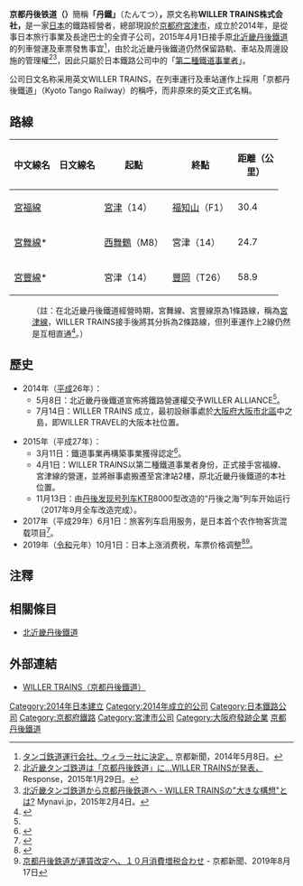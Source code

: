 {{Infobox company
| name = WILLER TRAINS
| name_en = WILLER TRAINS, Inc.
| native_name = WILLER TRAINS 株式会社
| native_name_lang = ja
| other_name = 京都丹後鐵道（丹鐵）
| logo = Willer Trains Logo.png
| logo_size = 
| logo_caption = 
| image = 
| image_size = 
| image_caption = 
| type = [[株式會社|株式會社]]
| foundation = {{Start date|2014|07|14}}
| founder = 
| defunct = <!-- {{End date|YYYY|MM|DD}} -->
| location = {{JPN}}<br />[[京都府|京都府]][[宮津市|宮津市]]字鶴賀2065-4
| locations = 
| area_served = 京都府、[[兵庫縣|兵庫縣]]
| key_people = 
| industry = 鐵路事業
| services = 鐵路客運
| revenue = 
| operating_income = 
| net_income = 
| assets = 
| equity = 
| owner = 
| num_employees = 
| parent = WILLER
| accounting_period = 
| major_shareholder ={{Link-ja|WILLER|WILLER}} 100%<ref>[http://trains.willer.co.jp/corporate/profile/outline/index.html 会社概要] {{Wayback|url=http://trains.willer.co.jp/corporate/profile/outline/index.html |date=20191006065318 }}{{ja}}</ref>
| homepage = {{URL|http://trains.willer.co.jp/}}
| footnotes = 
| chairman = 寒竹聖一
| president = 
| MD = 
| zip_code = 626-0041
}}

'''京都丹後铁道（'''{{Jpn|j=京都丹後鉄道|rm=kyōto tango tetsudō|hg=きょうとたんごてつどう|f=h}}'''）'''簡稱'''「丹鐵」'''（たんてつ）'''，'''原文名称'''WILLER TRAINS株式会社，'''是一家[[日本|日本]]的鐵路經營者，總部現設於[[京都府|京都府]][[宮津市|宮津市]]，成立於2014年，是從事日本旅行事業及長途巴士{{link-ja|WILLER|WILLER}}的全資子公司，2015年4月1日接手原[[北近畿丹後鐵道|北近畿丹後鐵道]]的列車營運及車票發售事宜<ref name="kyoto1">[http://kyoto-np.co.jp/top/article/20140508000172 タンゴ鉄道運行会社、ウィラー社に決定，] {{Wayback|url=http://kyoto-np.co.jp/top/article/20140508000172 |date=20140508183041 }}京都新聞，2014年5月8日。{{ja}}</ref>，由於北近畿丹後鐵道仍然保留路軌、車站及周邊設施的管理權<ref>[http://response.jp/article/2015/01/29/242921.html 北近畿タンゴ鉄道は「京都丹後鉄道」に…WILLER TRAINSが発表，] {{Wayback|url=http://response.jp/article/2015/01/29/242921.html |date=20150129142523 }}Response，2015年1月29日。{{ja}}</ref><ref>[http://news.mynavi.jp/articles/2015/02/04/willertrains/ 北近畿タンゴ鉄道から京都丹後鉄道へ - WILLER TRAINSの"大きな構想"とは?] {{Wayback|url=http://news.mynavi.jp/articles/2015/02/04/willertrains/ |date=20150205152300 }}Mynavi.jp，2015年2月4日。{{ja}}</ref>，因此只屬於日本鐵路公司中的「[[鐵路公司|第二種鐵道事業者]]」。

公司日文名称采用英文WILLER TRAINS，在列車運行及車站運作上採用「京都丹後鐵道」（Kyoto Tango Railway）的稱呼，而非原來的英文正式名稱。

==路線==
{| class="wikitable sortable"
|-
!style="width: 4em"|中文線名
!style="width: 4em"|日文線名
!class="unsortable"|起點
!class="unsortable"|終點
!style="width: 4em"|距離（公里）
|-
|[[宮福線|宮福線]]
|{{lang|ja|宮福線}}
|[[宮津站|宮津]]（14）
|[[福知山站|福知山]]（F1）
|30.4
|-
|[[宮舞線|宮舞線]]*
|{{lang|ja|宮舞線}}
|[[西舞鶴站|西舞鶴]]（M8）
|宮津（14）
|24.7
|-
|[[宮豐線|宮豐線]]*
|{{lang|ja|宮豊線}}
|宮津（14）
|[[豐岡站_(兵庫縣)|豐岡]]（T26）
|58.9
|}
:（註：在北近畿丹後鐵道經營時期，宮舞線、宮豐線原為1條路線，稱為[[宮津線|宮津線]]，WILLER TRAINS接手後將其分拆為2條路線，但列車運作上2線仍然是互相直通<ref>{{Cite web |url=http://travel.willer.co.jp/campaign/tantetsu/changes.php |title=WILLER TRAINS公式網頁公佈。 |accessdate=2015-04-10 |archive-date=2015-03-06 |archive-url=https://web.archive.org/web/20150306034702/http://travel.willer.co.jp/campaign/tantetsu/changes.php |dead-url=yes }}</ref>。）{{Double image aside|left|Kitakinki Tango Railway Linemap.svg|250|Kyoto Tango Railway Linemap.svg|250|北近畿丹後鉄道线路图<br />（-2015年3月31日）|京都丹後鉄道（WILLER TRAINS）移行後路線名・站名<br />（2015年4月1日-）}}
:
{{Clear}}{{Clear}}{{Clear}}{{Clear}}{{Clear}}{{Clear}}

== 歷史 ==

* 2014年（[[平成|平成]]26年）：
**5月8日：北近畿丹後鐵道宣佈將鐵路營運權交予WILLER ALLIANCE<ref name="kyoto1" />。
**7月14日：WILLER TRAINS 成立，最初設辦事處於[[大阪府|大阪府]][[大阪市|大阪市]][[北區_(大阪市)|北區]]中之島，即WILLER TRAVEL的大阪本社位置。

* 2015年（平成27年）：
**3月11日：鐵道事業再構築事業獲得認定<ref>{{Cite press release|url=http://www.mlit.go.jp/report/press/tetsudo05_hh_000062.html|title=地域公共交通の活性化及び再生に関する法律に基づく鉄道事業再構築実施計画の認定について〔北近畿タンゴ鉄道：宮福線及び宮津線、近畿日本鉄道：内部（うつべ）線及び八王子線〕|publisher=[[国土交通省|国土交通省]]|date=2015-03-10|accessdate=2015-04-01|archiveurl=https://web.archive.org/web/20200129082054/http://www.mlit.go.jp/report/press/tetsudo05_hh_000062.html|archivedate=2020-01-29|dead-url=no}}</ref>。
**4月1日：WILLER TRAINS以第二種鐵道事業者身份，正式接手宮福線、宮津線的營運，並將辦事處搬遷至宮津站2樓，原北近畿丹後鐵道的本社位置。
**11月13日：由[[丹後發現號列車|丹後发现号列车]]KTR8000型改造的“丹後之海”列车开始运行（2017年9月全车改造完成）。
*2017年（平成29年）6月1日：旅客列车启用{{Internal link helper/ja|客货混載|貨客混載}}服务，是日本首个农作物客货混载项目<ref>{{Cite news|date=2017年6月1日|url=http://www.kyoto-np.co.jp/economy/article/20170601000237|title=全国初「貨客混載」で農作物運ぶ　京都丹後鉄道|publisher=京都新聞社|newspaper=[[京都新聞|京都新聞]]|accessdate=2017年6月2日|archiveurl=https://web.archive.org/web/20170601184612/http://www.kyoto-np.co.jp/economy/article/20170601000237|archivedate=2017年6月1日|dead-url=no}}</ref>。
*2019年（[[令和|令和]]元年）10月1日：日本上涨消费税，车票价格调整<ref name="trains20190912">{{Cite press release|url=https://trains.willer.co.jp/info/%e4%ba%ac%e9%83%bd%e4%b8%b9%e5%be%8c%e9%89%84%e9%81%93%ef%bc%9a10%e6%9c%881%e6%97%a5%e3%81%8b%e3%82%89%e3%81%ae%e9%81%8b%e8%b3%83%e6%94%b9%e5%ae%9a%e3%81%8c%e8%aa%8d%e5%8f%af%e3%81%95%e3%82%8c/|title=京都丹後鉄道：10月1日からの運賃改定が認可されました|publisher=WILLER TRAINS|date=2019-09-12|accessdate=2019-10-31}}{{Dead link|date=2020年7月 |bot=InternetArchiveBot |fix-attempted=yes }}</ref><ref>[https://www.kyoto-np.co.jp/articles/-/13589 京都丹後鉄道が運賃改定へ、１０月消費増税合わせ] {{Wayback|url=https://www.kyoto-np.co.jp/articles/-/13589 |date=20200805014216 }} - 京都新聞、2019年8月17日</ref>。

==注釋==
{{reflist}}

== 相關條目 ==
* [[北近畿丹後鐵道|北近畿丹後鐵道]]

==外部連結==
* [http://trains.willer.co.jp/ WILLER TRAINS（京都丹後鐵道）]{{Wayback|url=http://trains.willer.co.jp/ |date=20171022170231 }}{{ja}}
{{DEFAULTSORT:Willer Trains}}
{{Portal bar|日本|鐵路|日本鐵路|京都|企業}}
[[Category:2014年日本建立|Category:2014年日本建立]]
[[Category:2014年成立的公司|Category:2014年成立的公司]]
[[Category:日本鐵路公司|Category:日本鐵路公司]]
[[Category:京都府鐵路|Category:京都府鐵路]]
[[Category:宮津市公司|Category:宮津市公司]]
[[Category:大阪府發跡企業|Category:大阪府發跡企業]]
[[Category:京都丹後鐵道|]]